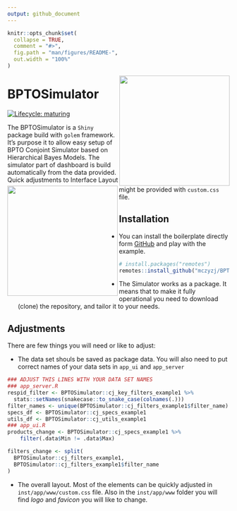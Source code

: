 ```yaml
---
output: github_document
---
```


<!-- README.md is generated from README.Rmd. Please edit that file -->

```r
knitr::opts_chunk$set(
  collapse = TRUE,
  comment = "#>",
  fig.path = "man/figures/README-",
  out.width = "100%"
)
```

<img src="inst/app/www/cj_logo.png" width="250px" align= "right" />
<img src="inst/figures/bpto_hex.png" width="250px" align= "left" />


# BPTOSimulator

<!-- badges: start -->
[![Lifecycle: maturing](https://img.shields.io/badge/lifecycle-maturing-blue.svg)](https://www.tidyverse.org/lifecycle/#maturing)
<!-- badges: end -->

The BPTOSimulator is a `Shiny` package build with `golem` framework. It's purpose it to allow easy setup of BPTO Conjoint Simulator based on Hierarchical Bayes Models. The simulator part of dashboard is build automatically from the data provided. Quick adjustments to Interface Layout might be provided with `custom.css` file.

## Installation

* You can install the boilerplate directly form [GitHub](https://github.com/mczyzj/BPTOSimulator) and play with the example.

```r
# install.packages("remotes")
remotes::install_github("mczyzj/BPTOSimulator")
```

* The Simulator works as a package. It means that to make it fully operational you need to download (clone) the repository, and tailor it to your needs.

## Adjustments

There are few things you will need or like to adjust:

* The data set shouls be saved as package data. You will also need to put correct names of your data sets in `app_ui` and `app_server`

```r
### ADJUST THIS LINES WITH YOUR DATA SET NAMES
### app_server.R
respid_filter <- BPTOSimulator::cj_key_filters_example1 %>%
  stats::setNames(snakecase::to_snake_case(colnames(.)))
filter_names <- unique(BPTOSimulator::cj_filters_example1$filter_name)
specs_df <- BPTOSimulator::cj_specs_example1
utils_df <- BPTOSimulator::cj_utils_example1
### app_ui.R
products_change <- BPTOSimulator::cj_specs_example1 %>%
    filter(.data$Min != .data$Max)

filters_change <- split(
  BPTOSimulator::cj_filters_example1,
  BPTOSimulator::cj_filters_example1$filter_name
)
```

* The overall layout. Most of the elements can be quickly adjusted in `inst/app/www/custom.css` file. Also in the `inst/app/www` folder you will find *logo* and *favicon* you will like to change.


